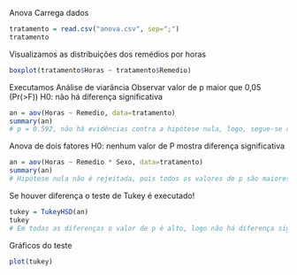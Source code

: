 Anova
Carrega dados
```{r}
tratamento = read.csv("anova.csv", sep=";")
tratamento
```
Visualizamos as distribuições dos remédios por horas
```{r}
boxplot(tratamento$Horas ~ tratamento$Remedio)
```
Executamos Análise de viarância
Observar valor de p maior que 0,05 (Pr(>F))
H0: não há diferença significativa
```{r}
an = aov(Horas ~ Remedio, data=tratamento)
summary(an)
# p = 0.592, não há evidências contra a hipótese nula, logo, segue-se com a hipótese de que não há diferença significativa
```
Anova de dois fatores
H0: nenhum valor de P mostra diferença significativa
```{r}
an = aov(Horas ~ Remedio * Sexo, data=tratamento)
summary(an)
# Hipótese nula não é rejeitada, pois todos os valores de p são maiores que 0,05
```
Se houver diferença o teste de Tukey é executado!
```{r}
tukey = TukeyHSD(an)
tukey
# Em todas as diferenças o valor de p é alto, logo não há diferença significativa
```
Gráficos do teste
```{r}
plot(tukey)
```


